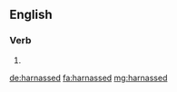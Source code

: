 ==English==

===Verb===
{{head|en|verb form}}

# {{en-past of|harnass}}

[[de:harnassed]]
[[fa:harnassed]]
[[mg:harnassed]]